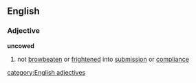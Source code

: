 ==English==
===Adjective===
'''uncowed'''
#not [[browbeaten]] or [[frightened]] into [[submission]] or [[compliance]]
[[category:English adjectives]]